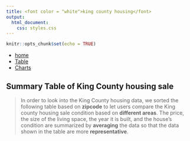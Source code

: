 ```yaml
---
title: <font color = "white">king county housing</font>
output:
  html_document:
    css: styles.css
---
```


```r
knitr::opts_chunk$set(echo = TRUE)
```

<div id = "navbar">
  <ul id = "a">
    <li id = "b">
      <a id = "left" class = "active" href = "Portfolio.html">
        home
      </a>
    </li>
    <li id="b">
      <a id = "left" href = "table.html">
        Table
      </a>
    </li>
    <li id="b">
      <a id = "left" href = "charts.html">
        Charts
      </a>
    </li>
  </ul>
</div>

## Summary Table of King County housing sale

> In order to look into the King County housing data, we sorted the following table based on **zipcode** to let users compare the King county housing sale condition based on **different areas**. The price, the size of the living space, the year it is built, and the house's condition are summarized by **averaging** the data so that the data shown in the table are more **representative**. 

